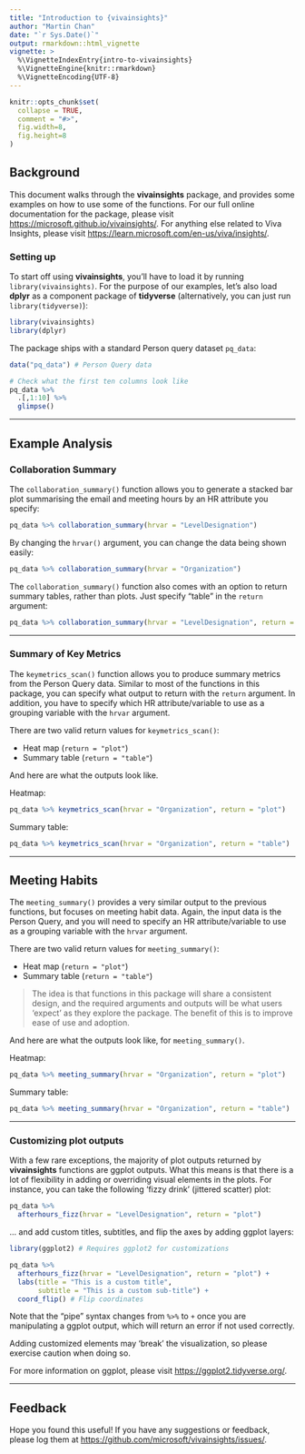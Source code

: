 ```yaml
---
title: "Introduction to {vivainsights}"
author: "Martin Chan"
date: "`r Sys.Date()`"
output: rmarkdown::html_vignette
vignette: >
  %\VignetteIndexEntry{intro-to-vivainsights}
  %\VignetteEngine{knitr::rmarkdown}
  %\VignetteEncoding{UTF-8}
---
```


```r
knitr::opts_chunk$set(
  collapse = TRUE,
  comment = "#>",
  fig.width=8,
  fig.height=8
)
```

## Background

This document walks through the **vivainsights** package, and provides some examples on how to use some of the functions. For our full online documentation for the package, please visit <https://microsoft.github.io/vivainsights/>. For anything else related to Viva Insights, please visit <https://learn.microsoft.com/en-us/viva/insights/>.

### Setting up

To start off using **vivainsights**, you'll have to load it by running `library(vivainsights)`. For the purpose of our examples, let's also load **dplyr** as a component package of **tidyverse** (alternatively, you can just run `library(tidyverse)`):

```r
library(vivainsights)
library(dplyr)
```

The package ships with a standard Person query dataset `pq_data`:

```r
data("pq_data") # Person Query data

# Check what the first ten columns look like
pq_data %>%
  .[,1:10] %>%
  glimpse()
```

------------------------------------------------------------------------

## Example Analysis

### Collaboration Summary

The `collaboration_summary()` function allows you to generate a stacked bar plot summarising the email and meeting hours by an HR attribute you specify:

```r
pq_data %>% collaboration_summary(hrvar = "LevelDesignation")
```

By changing the `hrvar()` argument, you can change the data being shown easily:

```r
pq_data %>% collaboration_summary(hrvar = "Organization")
```

The `collaboration_summary()` function also comes with an option to return summary tables, rather than plots. Just specify "table" in the `return` argument:

```r
pq_data %>% collaboration_summary(hrvar = "LevelDesignation", return = "table")
```

------------------------------------------------------------------------

### Summary of Key Metrics

The `keymetrics_scan()` function allows you to produce summary metrics from the Person Query data. Similar to most of the functions in this package, you can specify what output to return with the `return` argument. In addition, you have to specify which HR attribute/variable to use as a grouping variable with the `hrvar` argument.

There are two valid return values for `keymetrics_scan()`:

-   Heat map (`return = "plot"`)
-   Summary table (`return = "table"`)

And here are what the outputs look like.

Heatmap:

```r
pq_data %>% keymetrics_scan(hrvar = "Organization", return = "plot")
```

Summary table:

```r
pq_data %>% keymetrics_scan(hrvar = "Organization", return = "table")
```

------------------------------------------------------------------------

## Meeting Habits

The `meeting_summary()` provides a very similar output to the previous functions, but focuses on meeting habit data. Again, the input data is the Person Query, and you will need to specify an HR attribute/variable to use as a grouping variable with the `hrvar` argument.

There are two valid return values for `meeting_summary()`:

-   Heat map (`return = "plot"`)
-   Summary table (`return = "table"`)

> The idea is that functions in this package will share a consistent design, and the required arguments and outputs will be what users 'expect' as they explore the package. The benefit of this is to improve ease of use and adoption.

And here are what the outputs look like, for `meeting_summary()`.

Heatmap:

```r
pq_data %>% meeting_summary(hrvar = "Organization", return = "plot")
```

Summary table:

```r
pq_data %>% meeting_summary(hrvar = "Organization", return = "table")
```

------------------------------------------------------------------------

### Customizing plot outputs

With a few rare exceptions, the majority of plot outputs returned by **vivainsights** functions are ggplot outputs. What this means is that there is a lot of flexibility in adding or overriding visual elements in the plots. For instance, you can take the following 'fizzy drink' (jittered scatter) plot:

```r
pq_data %>%
  afterhours_fizz(hrvar = "LevelDesignation", return = "plot")
```

... and add custom titles, subtitles, and flip the axes by adding ggplot layers:

```r
library(ggplot2) # Requires ggplot2 for customizations

pq_data %>%
  afterhours_fizz(hrvar = "LevelDesignation", return = "plot") +
  labs(title = "This is a custom title",
       subtitle = "This is a custom sub-title") +
  coord_flip() # Flip coordinates
```

Note that the "pipe" syntax changes from `%>%` to `+` once you are manipulating a ggplot output, which will return an error if not used correctly.

Adding customized elements may 'break' the visualization, so please exercise caution when doing so.

For more information on ggplot, please visit <https://ggplot2.tidyverse.org/>.

------------------------------------------------------------------------

## Feedback

Hope you found this useful! If you have any suggestions or feedback, please log them at <https://github.com/microsoft/vivainsights/issues/>.